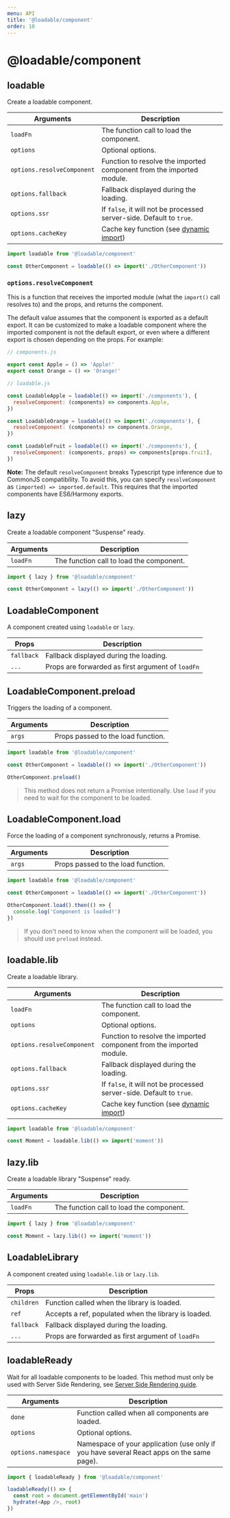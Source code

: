```yaml
---
menu: API
title: '@loadable/component'
order: 10
---
```


# @loadable/component

## loadable

Create a loadable component.

| Arguments                  | Description                                                          |
| -------------------------- | -------------------------------------------------------------------- |
| `loadFn`                   | The function call to load the component.                             |
| `options`                  | Optional options.                                                    |
| `options.resolveComponent` | Function to resolve the imported component from the imported module. |
| `options.fallback`         | Fallback displayed during the loading.                               |
| `options.ssr`              | If `false`, it will not be processed server-side. Default to `true`. |
| `options.cacheKey`         | Cache key function (see [dynamic import](/docs/dynamic-import/))     |

```js
import loadable from '@loadable/component'

const OtherComponent = loadable(() => import('./OtherComponent'))
```

### `options.resolveComponent`
This is a function that receives the imported module (what the `import()` call resolves to) and the props, and returns the component.

The default value assumes that the component is exported as a default export.
It can be customized to make a loadable component where the imported component is not the default export, or even where a different export is chosen depending on the props.
For example:

```js
// components.js

export const Apple = () => 'Apple!'
export const Orange = () => 'Orange!'
```

```js
// loadable.js

const LoadableApple = loadable(() => import('./components'), {
  resolveComponent: (components) => components.Apple,
})

const LoadableOrange = loadable(() => import('./components'), {
  resolveComponent: (components) => components.Orange,
})

const LoadableFruit = loadable(() => import('./components'), {
  resolveComponent: (components, props) => components[props.fruit],
})

```

**Note:** The default `resolveComponent` breaks Typescript type inference due to CommonJS compatibility.
To avoid this, you can specify `resolveComponent` as `(imported) => imported.default`.
This requires that the imported components have ES6/Harmony exports.

## lazy

Create a loadable component "Suspense" ready.

| Arguments | Description                              |
| --------- | ---------------------------------------- |
| `loadFn`  | The function call to load the component. |

```js
import { lazy } from '@loadable/component'

const OtherComponent = lazy(() => import('./OtherComponent'))
```

## LoadableComponent

A component created using `loadable` or `lazy`.

| Props      | Description                                       |
| ---------- | ------------------------------------------------- |
| `fallback` | Fallback displayed during the loading.            |
| `...`      | Props are forwarded as first argument of `loadFn` |

## LoadableComponent.preload

Triggers the loading of a component.

| Arguments | Description                        |
| --------- | ---------------------------------- |
| `args`    | Props passed to the load function. |

```js
import loadable from '@loadable/component'

const OtherComponent = loadable(() => import('./OtherComponent'))

OtherComponent.preload()
```

> This method does not return a Promise intentionally. Use `load` if you need to wait for the component to be loaded.

## LoadableComponent.load

Force the loading of a component synchronously, returns a Promise.

| Arguments | Description                        |
| --------- | ---------------------------------- |
| `args`    | Props passed to the load function. |

```js
import loadable from '@loadable/component'

const OtherComponent = loadable(() => import('./OtherComponent'))

OtherComponent.load().then(() => {
  console.log('Component is loaded!')
})
```

> If you don't need to know when the component will be loaded, you should use `preload` instead.

## loadable.lib

Create a loadable library.

| Arguments                  | Description                                                          |
| -------------------------- | -------------------------------------------------------------------- |
| `loadFn`                   | The function call to load the component.                             |
| `options`                  | Optional options.                                                    |
| `options.resolveComponent` | Function to resolve the imported component from the imported module. |
| `options.fallback`         | Fallback displayed during the loading.                               |
| `options.ssr`              | If `false`, it will not be processed server-side. Default to `true`. |
| `options.cacheKey`         | Cache key function (see [dynamic import](/docs/dynamic-import))      |

```js
import loadable from '@loadable/component'

const Moment = loadable.lib(() => import('moment'))
```

## lazy.lib

Create a loadable library "Suspense" ready.

| Arguments | Description                              |
| --------- | ---------------------------------------- |
| `loadFn`  | The function call to load the component. |

```js
import { lazy } from '@loadable/component'

const Moment = lazy.lib(() => import('moment'))
```

## LoadableLibrary

A component created using `loadable.lib` or `lazy.lib`.

| Props      | Description                                          |
| ---------- | ---------------------------------------------------- |
| `children` | Function called when the library is loaded.          |
| `ref`      | Accepts a ref, populated when the library is loaded. |
| `fallback` | Fallback displayed during the loading.               |
| `...`      | Props are forwarded as first argument of `loadFn`    |

## loadableReady

Wait for all loadable components to be loaded. This method must only be used with Server Side Rendering, see [Server Side Rendering guide](/docs/server-side-rendering/).

| Arguments           | Description                                                                               |
| ------------------- | ----------------------------------------------------------------------------------------- |
| `done`              | Function called when all components are loaded.                                           |
| `options`           | Optional options.                                                                         |
| `options.namespace` | Namespace of your application (use only if you have several React apps on the same page). |

```js
import { loadableReady } from '@loadable/component'

loadableReady(() => {
  const root = document.getElementById('main')
  hydrate(<App />, root)
})
```
